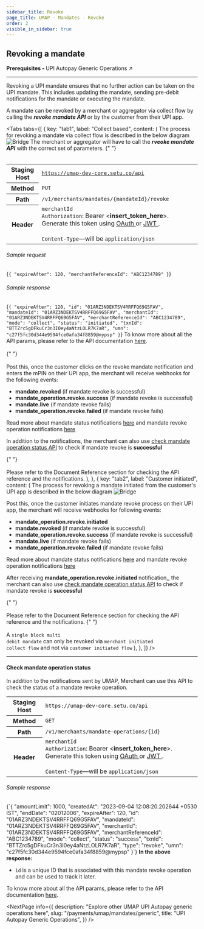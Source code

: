 ```yaml
---
sidebar_title: Revoke
page_title: UMAP - Mandates - Revoke
order: 2
visible_in_sidebar: true
---
```


## Revoking a mandate

<Card padding="nano" shape="rounded" marginBottom="micro">
    <Text size="medium" marginBottom="none" paddingRight="medium">
        <strong>Prerequisites - </strong>
        <Link href="/payments/umap/mandates/generic">
            UPI Autopay Generic Operations ↗
        </Link>
    </Text>
</Card>

<hr class="primary"/>

Revoking a UPI mandate ensures that no further action can be taken on the UPI mandate. This includes updating the mandate, sending pre-debit notifications for the mandate or executing the mandate.

A mandate can be revoked by a merchant or aggregator via collect flow by calling the <b><i>revoke mandate API</i></b> or by the customer from their UPI app.

<Tabs
  tabs={[
    {
      key: "tab1",
      label: "Collect based",
      content: (
        <Text>
            The process for revoking a mandate via collect flow is described in the below diagram
            <img
                src="https://storage.googleapis.com/strapi-assets/latest/mandate-revoke-merchant/mandate-revoke-merchant.png"
                alt="Bridge"
            />
            The merchant or aggregator will have to call the <b><i>rveoke mandate API</i></b> with the correct set of parameters.
            {" "}
            <br></br>
            <table>
                <tbody>
                    <tr>
                        <th>Staging Host</th>
                        <td>
                            <code>https://umap-dev-core.setu.co/api</code>
                        </td>
                    </tr>
                    <tr>
                        <th>Method</th>
                        <td>
                            <code>PUT</code>
                        </td>
                    </tr>
                    <tr>
                        <th>Path</th>
                        <td>
                            <code>/v1/merchants/mandates/&#123;mandateId&#125;/revoke</code>
                        </td>
                    </tr>
                    <tr>
                        <th>Header</th>
                        <td>
                            <code>merchantId</code><br/>
                            <code>Authorization</code>: Bearer &lt;<b>insert_token_here</b>&gt;.
                            Generate this token using <a
                                href="/payments/upi-deeplinks/resources/oauth"
                                target="_blank">
                                OAuth
                            </a> or <a
                                href="/payments/upi-deeplinks/resources/jwt"
                                target="_blank">
                                JWT
                            </a>.<br />
                            <br />
                            <code>Content-Type</code>—will be <code>application/json</code>
                        </td>
                    </tr>
                </tbody>
            </table>
            <h6>Sample request</h6>
            <CodeBlockWithCopy language="json">
                {`{
        "expireAfter": 120,
        "merchantReferenceId": "ABC1234789"
}`}
            </CodeBlockWithCopy>
            <h6>Sample response</h6>
            <CodeBlockWithCopy language="json">
                {`{
        "expireAfter": 120,
        "id": "01ARZ3NDEKTSV4RRFFQ69G5FAV",
        "mandateId": "01ARZ3NDEKTSV4RRFFQ69G5FAV",
        "merchantId": "01ARZ3NDEKTSV4RRFFQ69G5FAV",
        "merchantReferenceId": "ABC1234789",
        "mode": "collect",
        "status": "initiated",
        "txnId": "BTTZrc5gDFkuCr3n3I0ey4aNtzLOLR7K7aR",
        "umn": "c27f5fc30d344e9594fce0afa34f8859@mypsp"
}`}
            </CodeBlockWithCopy>
            To know more about all the API params, please refer to the API documentation <a href="/payments/umap/api-reference#/category~mandates/operation~mandates#revoke" target="_blank">here</a>.
            <br></br>
            {" "}
            <br></br>
            Post this, once the customer clicks on the revoke mandate notification and enters the mPIN on their UPI app, the merchant will receive webhooks for the following events:
            <ul>
                <li><b>mandate.revoked</b> (if mandate revoke is successful)</li>
                <li><b>mandate_operation.revoke.success</b> (if mandate revoke is successful)</li>
                <li><b>mandate.live</b> (if mandate revoke fails)</li>
                <li><b>mandate_operation.revoke.failed</b> (if mandate revoke fails)</li>
            </ul>
            <p>Read more about mandate status notifications <a href="/payments/umap/notifications/mandates">here</a> and mandate revoke operation notifications <a href="/payments/umap/notifications/mandates/revoke">here</a></p>
            <p>In addition to the notifications, the merchant can also use <a href="/payments/umap/mandates/generic/revoke#check-mandate-operation-status" target="_blank">check mandate operation status API</a> to check if mandate revoke is <b>successful</b></p>
            {" "}
            <br></br>
            Please refer to the Document Reference section for checking the API reference and the notifications.
        </Text>
        ),
    },
    {
      key: "tab2",
      label: "Customer initiated",
      content: (
        <Text>
            The process for revoking a mandate initiated from the customer's UPI app is described in the below diagram
            <img
                src="https://storage.googleapis.com/strapi-assets/latest/mandate-revoke/mandate-revoke.png"
                alt="Bridge"
            />
            <p>Post this, once the customer initiates mandate revoke process on their UPI app, the merchant will receive webhooks for following events:</p>
            <ul>
                <li><b>mandate_operation.revoke.initiated</b></li>
                <li><b>mandate.revoked</b> (if mandate revoke is successful)</li>
                <li><b>mandate_operation.revoke.success</b> (if mandate revoke is successful)</li>
                <li><b>mandate.live</b> (if mandate revoke fails)</li>
                <li><b>mandate_operation.revoke.failed</b> (if mandate revoke fails)</li>
            </ul>
            <p>Read more about mandate status notifications <a href="/payments/umap/notifications/mandates">here</a> and mandate revoke operation notifications <a href="/payments/umap/notifications/mandates/revoke">here</a></p>
            <p>After receiving <b>mandate_operation.revoke.initiated</b> notification,, the merchant can also use <a href="/payments/umap/mandates/generic/revoke#check-mandate-operation-status" target="_blank">check mandate operation status API</a> to check if mandate revoke is <b>successful</b></p>
            {" "}
            <br></br>
            Please refer to the Document Reference section for checking the API reference and the notifications.
            {" "}
            <br></br>
            <Callout type="warning">
                A <code>single block multi debit mandate</code> can only be revoked via <code>merchant initiated collect flow</code> and not via <code>customer initiated flow</code>
            </Callout>
        </Text>
        ),
    },
  ]}
/>

<hr class="tertiary"/>

#### Check mandate operation status

In addition to the notifications sent by UMAP, Merchant can use this API to check the status of a mandate revoke operation.

<table>
    <tbody>
        <tr>
            <th>Staging Host</th>
            <td>
                <code>https://umap-dev-core.setu.co/api</code>
            </td>
        </tr>
        <tr>
            <th>Method</th>
            <td>
                <code>GET</code>
            </td>
        </tr>
        <tr>
            <th>Path</th>
            <td>
                <code>/v1/merchants/mandate-operations/&#123;id&#125;</code>
            </td>
        </tr>
        <tr>
            <th>Header</th>
            <td>
                <code>merchantId</code><br/>
                <code>Authorization</code>: Bearer &lt;<b>insert_token_here</b>&gt;.
                Generate this token using <a
                    href="/payments/upi-deeplinks/resources/oauth"
                    target="_blank">
                    OAuth
                </a> or <a
                    href="/payments/upi-deeplinks/resources/jwt"
                    target="_blank">
                    JWT
                </a>.<br />
                <br />
                <code>Content-Type</code>—will be <code>application/json</code>
            </td>
        </tr>
    </tbody>
</table>

<h6>Sample response</h6>
<CodeBlockWithCopy language="json">
{`{
  "amountLimit": 1000,
  "createdAt": "2023-09-04 12:08:20.202644 +0530 IST",
  "endDate": "02012006",
  "expireAfter": 120,
  "id": "01ARZ3NDEKTSV4RRFFQ69G5FAV",
  "mandateId": "01ARZ3NDEKTSV4RRFFQ69G5FAV",
  "merchantId": "01ARZ3NDEKTSV4RRFFQ69G5FAV",
  "merchantReferenceId": "ABC1234789",
  "mode": "collect",
  "status": "success",
  "txnId": "BTTZrc5gDFkuCr3n3I0ey4aNtzLOLR7K7aR",
  "type": "revoke",
  "umn": "c27f5fc30d344e9594fce0afa34f8859@mypsp"
}`}
</CodeBlockWithCopy>
<b>In the above response:</b>
<ul>
    <li><code>id</code> is a unique ID that is associated with this mandate revoke operation and can be used to track it later.</li>
</ul>

<p>To know more about all the API params, please refer to the API documentation <a href="/payments/umap/api-reference#/category~mandates/operation~mandates#fetchMandateOperationById" target="_blank">here</a>.</p>

<NextPage
    info={{
        description: "Explore other UMAP UPI Autopay generic operations here",
        slug: "/payments/umap/mandates/generic",
        title: "UPI Autopay Generic Operations",
    }}
/>
